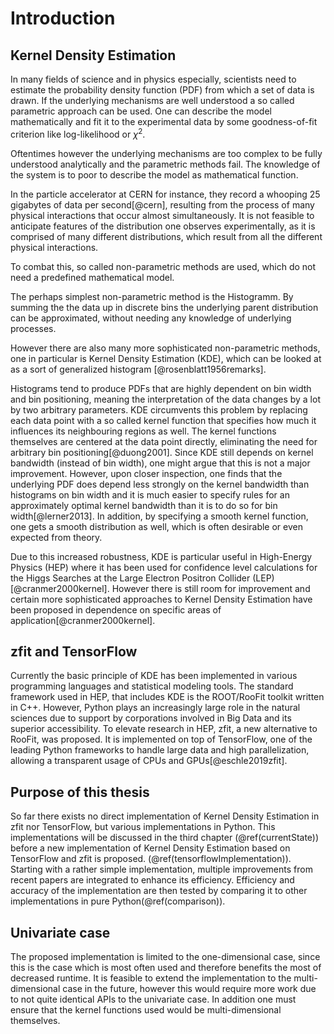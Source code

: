 # Introduction {#introduction}

## Kernel Density Estimation

In many fields of science and in physics especially, scientists need to estimate the probability density function (PDF) from which a set of data is drawn. If the underlying mechanisms are well understood a so called parametric approach can be used. One can describe the model mathematically and fit it to the experimental data by some goodness-of-fit criterion like log-likelihood or $\chi^2$. 

Oftentimes however the underlying mechanisms are too complex to be fully understood analytically and the parametric methods fail. The knowledge of the system is to poor to describe the model as mathematical function.

In the particle accelerator at CERN for instance, they record a whooping 25 gigabytes of data per second[@cern], resulting from the process of many physical interactions that occur almost simultaneously. It is not feasible to anticipate features of the distribution one observes experimentally, as it is comprised of many different distributions, which result from all the different physical interactions.

To combat this, so called non-parametric methods are used, which do not need a predefined mathematical model. 

The perhaps simplest non-parametric method is the Histogramm. By summing the the data up in discrete bins the underlying parent distribution can be approximated, without needing any knowledge of underlying processes.

However there are also many more sophisticated non-parametric methods, one in particular is Kernel Density Estimation (KDE), which can be looked at as a sort of generalized histogram [@rosenblatt1956remarks].

Histograms tend to produce PDFs that are highly dependent on bin width and bin positioning, meaning the interpretation of the data changes by a lot by two arbitrary parameters. KDE circumvents this problem by replacing each data point with a so called kernel function that specifies how much it influences its neighbouring regions as well. The kernel functions themselves are centered at the data point directly, eliminating the need for arbitrary bin positioning[@duong2001]. Since KDE still depends on kernel bandwidth (instead of bin width), one might argue that this is not a major improvement. However, upon closer inspection, one finds that the underlying PDF does depend less strongly on the kernel bandwidth than histograms on bin width and it is much easier to specify rules for an approximately optimal kernel bandwidth than it is to do so for bin width[@lerner2013]. In addition, by specifying a smooth kernel function, one gets a smooth distribution as well, which is often desirable or even expected from theory.

Due to this increased robustness, KDE is particular useful in High-Energy Physics (HEP) where it has been used for confidence level calculations for the Higgs Searches at the Large Electron Positron Collider (LEP)[@cranmer2000kernel]. However there is still room for improvement and certain more sophisticated approaches to Kernel Density Estimation have been proposed in dependence on specific areas of application[@cranmer2000kernel].


## zfit and TensorFlow

Currently the basic principle of KDE has been implemented in various programming languages and statistical modeling tools. The standard framework used in HEP, that includes KDE is the ROOT/RooFit toolkit written in C++. However, Python plays an increasingly large role in the natural sciences due to support by corporations involved in Big Data and its superior accessibility. To elevate research in HEP, zfit, a new alternative to RooFit, was proposed. It is implemented on top of TensorFlow, one of the leading Python frameworks to handle large data and high parallelization, allowing a transparent usage of CPUs and GPUs[@eschle2019zfit].

## Purpose of this thesis

So far there exists no direct implementation of Kernel Density Estimation in zfit nor TensorFlow, but various implementations in Python. This implementations will be discussed in the third chapter (\@ref(currentState)) before a new implementation of Kernel Density Estimation based on TensorFlow and zfit is proposed. (\@ref(tensorflowImplementation)). Starting with a rather simple implementation, multiple improvements from recent papers are integrated to enhance its efficiency. Efficiency and accuracy of the implementation are then tested by comparing it to other implementations in pure Python(\@ref(comparison)).

## Univariate case

The proposed implementation is limited to the one-dimensional case, since this is the case which is most often used and therefore benefits the most of decreased runtime. It is feasible to extend the implementation to the multi-dimensional case in the future, however this would require more work due to not quite identical APIs to the univariate case. In addition one must ensure that the kernel functions used would be multi-dimensional themselves.